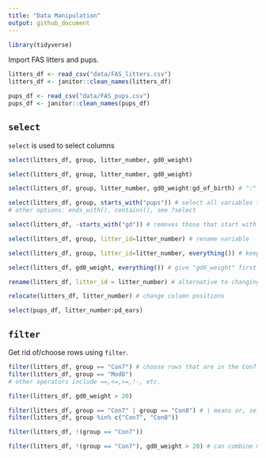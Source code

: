 ```yaml
---
title: "Data Manipulation"
output: github_document
---
```


```r
library(tidyverse)
```

Import FAS litters and pups.

```r
litters_df <- read_csv("data/FAS_litters.csv")
litters_df <- janitor::clean_names(litters_df)

pups_df <- read_csv("data/FAS_pups.csv")
pups_df <- janitor::clean_names(pups_df)
```


## `select`

`select` is used to select columns
```r
select(litters_df, group, litter_number, gd0_weight)

select(litters_df, group, litter_number, gd0_weight)

select(litters_df, group, litter_number, gd0_weight:gd_of_birth) # ":" allows you to select things in between

select(litters_df, group, starts_with("pups")) # select all variables that starts with "pups"
# other options: ends_with(), contains(), see ?select

select(litters_df, -starts_with("gd")) # removes those that start with "gd"

select(litters_df, group, litter_id=litter_number) # rename variable

select(litters_df, group, litter_id=litter_number, everything()) # keep everything else

select(litters_df, gd0_weight, everything()) # give "gd0_weight" first and keep everything after
```

```r
rename(litters_df, litter_id = litter_number) # alternative to changing variable name with select() + everything()

relocate(litters_df, litter_number) # change column positions
```

```r
select(pups_df, litter_number:pd_ears)
```

## `filter`

Get rid of/choose rows using `filter`.

```r
filter(litters_df, group == "Con7") # choose rows that are in the Con7 group
filter(litters_df, group == "Mod8")
# other operators include ==,<=,>=,!-, etc.

filter(litters_df, gd0_weight > 20)

filter(litters_df, group == "Con7" | group == "Con8") # | means or, select con7 or con8 groups
filter(litters_df, group %in% c("Con7", "Con8"))

filter(litters_df, !(group == "Con7"))

filter(litters_df, !(group == "Con7"), gd0_weight > 20) # can combine multiple together
```









